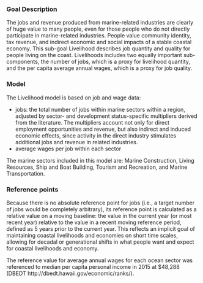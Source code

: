 ### Goal Description

The jobs and revenue produced from marine-related industries are clearly of huge value to many people, even for those people who do not directly participate in marine-related industries. People value community identity, tax revenue, and indirect economic and social impacts of a stable coastal economy. This sub-goal Livelihood describes job quantity and quality for people living on the coast. Livelihoods includes two equally important sub-components, the number of jobs, which is a proxy for livelihood quantity, and the per capita average annual wages, which is a proxy for job quality.

### Model 

The Livelihood model is based on job and wage data: 

- jobs: the total number of jobs within marine sectors within a region, adjusted by sector- and development status-specific multipliers derived from the literature. The multipliers account not only for direct employment opportunities and revenue, but also indirect and induced economic effects, since activity in the direct industry stimulates additional jobs and revenue in related industries.
- average wages per job within each sector

The marine sectors included in this model are: Marine Construction, Living Resources, Ship and Boat Building, Tourism and Recreation, and Marine Transportation.  

### Reference points 

Because there is no absolute reference point for jobs (i.e., a target number of jobs would be completely arbitrary), its reference point is calculated as a relative value on a moving baseline: the value in the current year (or most recent year) relative to the value in a recent moving reference period, defined as 5 years prior to the current year. This reflects an implicit goal of maintaining coastal livelihoods and economies on short time scales, allowing for decadal or generational shifts in what people want and expect for coastal livelihoods and economy.

The reference value for average annual wages for each ocean sector was referenced to median per capita personal income in 2015 at $48,288 (DBEDT http://dbedt.hawaii.gov/economic/ranks/). 


